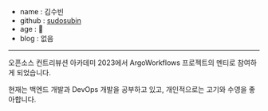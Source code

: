 - name : 김수빈
- github : [sudosubin](https://github.com/sudosubin)
- age : 🔐
- blog : 없음

---

오픈소스 컨트리뷰션 아카데미 2023에서 ArgoWorkflows 프로젝트의 멘티로 참여하게 되었습니다.

현재는 백엔드 개발과 DevOps 개발을 공부하고 있고, 개인적으로는 고기와 수영을 좋아합니다.
